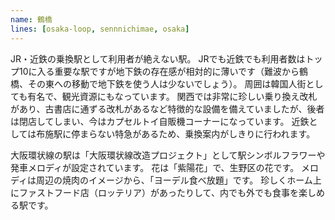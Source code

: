 ```yaml
---
name: 鶴橋
lines: [osaka-loop, sennnichimae, osaka]
---
```



JR・近鉄の乗換駅として利用者が絶えない駅。
JRでも近鉄でも利用者数はトップ10に入る重要な駅ですが地下鉄の存在感が相対的に薄いです（難波から鶴橋、その東への移動で地下鉄を使う人は少ないでしょう）。
周囲は韓国人街としても有名で、観光資源にもなっています。
関西では非常に珍しい乗り換え改札があり、古書店に通ずる改札があるなど特徴的な設備を備えていましたが、後者は閉店してしまい、今はカプセルトイ自販機コーナーになっています。
近鉄としては<AutoStationLink slug="fuse">布施</AutoStationLink>駅に停まらない特急があるため、乗換案内がしきりに行われます。

大阪環状線の駅は「大阪環状線改造プロジェクト」として駅シンボルフラワーや発車メロディが設定されています。
花は「紫陽花」で、生野区の花です。
メロディは周辺の焼肉のイメージから、「ヨーデル食べ放題」です。
珍しくホーム上にファストフード店（ロッテリア）があったりして、内でも外でも食事を楽しめる駅です。
